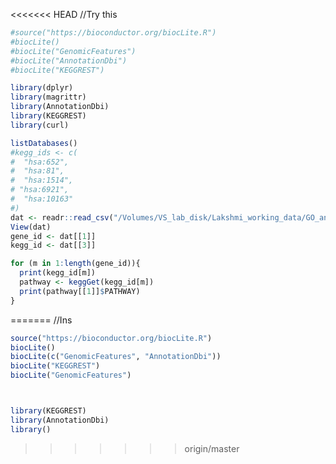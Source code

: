 <<<<<<< HEAD
//Try this
```r
#source("https://bioconductor.org/biocLite.R")
#biocLite()
#biocLite("GenomicFeatures")
#biocLite("AnnotationDbi")
#biocLite("KEGGREST")

library(dplyr)
library(magrittr)
library(AnnotationDbi)
library(KEGGREST)
library(curl)
```

```r
listDatabases()
#kegg_ids <- c(
#  "hsa:652",
#  "hsa:81",
#  "hsa:1514",
# "hsa:6921",
#  "hsa:10163"
#)
dat <- readr::read_csv("/Volumes/VS_lab_disk/Lakshmi_working_data/GO_analysis/geneid_KEGGid.csv")
View(dat)
gene_id <- dat[[1]]
kegg_id <- dat[[3]]

for (m in 1:length(gene_id)){
  print(kegg_id[m])
  pathway <- keggGet(kegg_id[m])
  print(pathway[[1]]$PATHWAY)
}

```
=======
//Ins
```r
source("https://bioconductor.org/biocLite.R")
biocLite()
biocLite(c("GenomicFeatures", "AnnotationDbi"))
biocLite("KEGGREST")
biocLite("GenomicFeatures")



library(KEGGREST)
library(AnnotationDbi)
library()
```
>>>>>>> origin/master

